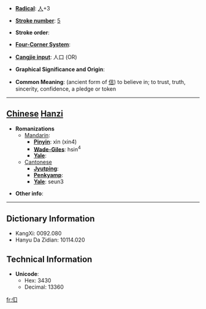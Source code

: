 * '''[[Wiktionary:Chinese radical index| Radical]]''': [[Wiktionary:Chinese radical index 人|人]]+3

* '''[[Wiktionary:Chinese total strokes index|Stroke number]]''': [[Wiktionary:Chinese total strokes index 5|5]]

* '''Stroke order''': 

* '''[[Wiktionary:Chinese four corner index|Four-Corner System]]''': 

* '''[[Wiktionary:Chinese Cangjie index|Cangjie input]]''': 人口 (OR)

* '''Graphical Significance and Origin''': 

* '''Common Meaning''': (ancient form of [[信]]) to believe in; to trust, truth, sincerity, confidence, a pledge or token

----

== [[Chinese]] [[Hanzi]] ==

* '''Romanizations'''
** [[Mandarin]]:
*** '''[[Pinyin]]''': xìn (xin4)
*** '''[[Wade-Giles]]''': hsin<sup>4</sup>
*** '''[[Yale]]''': 
**[[Cantonese]]
***'''[[Jyutping]]''':
***'''[[Penkyamp]]''': 
***'''[[Yale]]''': seun3

* '''Other info''': 

----

== Dictionary Information ==

* KangXi: 0092.080
* Hanyu Da Zidian: 10114.020

== Technical Information ==

* '''Unicode''':
** Hex: 3430
** Decimal: 13360

[[fr:㐰]]
